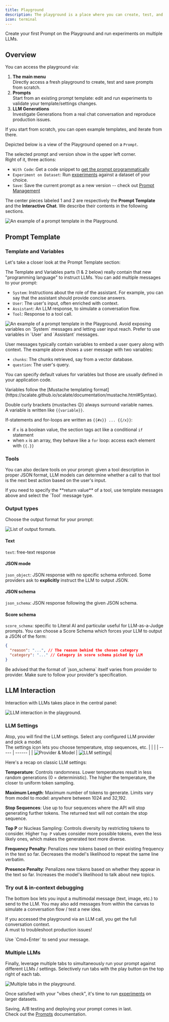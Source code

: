 ```yaml
---
title: Playground
description: The playground is a place where you can create, test, and debug prompts.
icon: terminal
---
```


<Card title="Try the Prompt Playground on Literal AI" icon="terminal" color="#FF0581" href="https://cloud.getliteral.ai">
  Create your first Prompt on the Playground and run experiments on multiple LLMs.
</Card>

## Overview
You can access the playground via:
1. **The main menu**  
Directly access a fresh playground to create, test and save prompts from scratch.
2. **Prompts**  
Start from an existing prompt template: edit and run experiments to validate your template/settings changes.
3. **LLM Generations**  
Investigate Generations from a real chat conversation and reproduce production issues.

<Note>
If you start from scratch, you can open example templates, and iterate from there.
</Note>


Depicted below is a view of the Playground opened on a `Prompt`.  

The selected prompt and version show in the upper left corner.  
Right of it, three actions:
- `With Code`: Get a code snippet to [get the prompt programmatically](/guides/prompts#programmatically)
- `Experiment on Dataset`: Run [experiments](/guides/experiment) against a dataset of your choice.
- `Save`: Save the current prompt as a new version -- check out [Prompt Management](/guides/prompts)

The center pieces labeled 1 and 2 are respectively the **Prompt Template** and the **Interactive Chat**. 
We describe their contents in the following sections.
<Frame caption="Playground Overview">
  <img src="/images/playground-overview.png" alt="An example of a prompt template in the Playground." />
</Frame>


## Prompt Template

### Template and Variables

Let's take a closer look at the Prompt Template section:


The Template and Variables parts (1 & 2 below) really contain that new "programming language" to instruct LLMs. 
You can add multiple messages to your prompt:
- `System`: Instructions about the role of the assistant. For example, you can say that the assistant should provide concise answers. 
- `User`: The user's input, often enriched with context.
- `Assistant`: An LLM response, to simulate a conversation flow.
- `Tool`: Response to a tool call.

<Frame caption="Prompt Template">
  <img src="/images/prompt-template-playground.png" alt="An example of a prompt template in the Playground." />
</Frame>

<Warning>
Avoid exposing variables on `System` messages and letting user input reach. Prefer to use variables in `User` and `Assistant` messages.
</Warning>

User messages typically contain variables to embed a user query along with context. 
The example above shows a user message with two variables:
- `chunks`: The chunks retrieved, say from a vector database.
- `question`: The user's query.

You can specify default values for variables but those are usually defined in your application code.

<Info>
Variables follow the [Mustache templating format](https://scalate.github.io/scalate/documentation/mustache.html#Syntax).  

Double curly brackets (mustaches 😉) always surround variable names.  
A variable is written like `{{variable}}`. 

If-statements and for-loops are written as `{{#x}} ... {{/x}}`:
- if `x` is a boolean value, the section tags act like a conditional `if` statement
- when `x` is an array, they behave like a `for` loop: access each element with `{{.}}`
</Info>

### Tools

You can also declare tools on your prompt: given a tool description in proper JSON format, LLM models can determine whether a call to that tool is the next
best action based on the user's input.

<Note>
If you need to specify the **return value** of a tool, use template messages above and select the `Tool` message type.
</Note>

### Output types

Choose the output format for your prompt:

<Frame caption="Output formats">
  <img src="/images/playground-output.png" alt="List of output formats." />
</Frame>

#### Text
`text`: free-text response

#### JSON mode
`json_object`: JSON response with no specific schema enforced. Some providers ask to **explicitly** instruct the LLM to output JSON.

#### JSON schema
`json_schema`: JSON response following the given JSON schema. 

#### Score schema
`score_schema`: specific to Literal AI and particular useful for LLM-as-a-Judge prompts. 
You can choose a Score Schema which forces your LLM to output a JSON of the form:
```json
{
  "reason": "...", // The reason behind the chosen category
  "category": "..." // Category in score schema picked by LLM
}
```


<Warning>
Be advised that the format of `json_schema` itself varies from provider to provider.  
Make sure to follow your provider's specification.
</Warning>

## LLM Interaction

Interaction with LLMs takes place in the central panel:

<Frame caption="LLM Interaction">
  <img src="/images/playground-interaction.png" alt="LLM interaction in the playground." />
</Frame>

### LLM Settings

Atop, you will find the LLM settings. Select any configured LLM provider and pick a model.  
The settings icon lets you choose temperature, stop sequences, etc.
|  |  |
| ----- | ------ |
| <Frame caption="Provider & Model"><img src="/images/playground-llm-model.png" alt="Provider & Model" /></Frame> | <Frame caption="LLM Settings"><img src="/images/playground-llm-settings.png" alt="LLM settings" /></Frame>|

<Note>
Here's a recap on classic LLM settings:  

**Temperature**: Controls randomness. Lower temperatures result in less random generations (0 = deterministic). The higher the temperature, the closer to uniform token sampling.

**Maximum Length**: Maximum number of tokens to generate. Limits vary from model to model: anywhere between 1024 and 32,192.  

**Stop Sequences**: Use up to four sequences where the API will stop generating further tokens. The returned text will not contain the stop sequence.

**Top P** or Nucleas Sampling: Controls diversity by restricting tokens to consider. Higher `Top P` values consider more possible tokens, even the less likely ones, which makes the generated text more diverse.

**Frequency Penalty**: Penalizes new tokens based on their existing frequency in the text so far. Decreases the model's likelihood to repeat the same line verbatim.

**Presence Penalty**: Penalizes new tokens based on whether they appear in the text so far. Increases the model's likelihood to talk about new topics.
</Note>

### Try out & in-context debugging

The bottom box lets you input a multimodal message (text, image, etc.) to send to the LLM. 
You may also add messages from within the canvas to simulate a conversation flow / test a new idea.

If you accessed the playground via an LLM call, you get the full conversation context.  
A must to troubleshoot production issues!

<Tip>
Use `Cmd+Enter` to send your message.
</Tip>

### Multiple LLMs

Finally, leverage multiple tabs to simultaneously run your prompt against different LLMs / settings. 
Selectively run tabs with the play button on the top right of each tab.

<Frame caption="Multiple tabs">
  <img src="/images/playground-tabs.gif" alt="Multiple tabs in the playground." />
</Frame>


Once satisfied with your "vibes check", it's time to run [experiments](/guides/experiment) on larger datasets. 

Saving, A/B testing and deploying your prompt comes in last.  
Check out the [Prompts](/guides/prompts) documentation.
